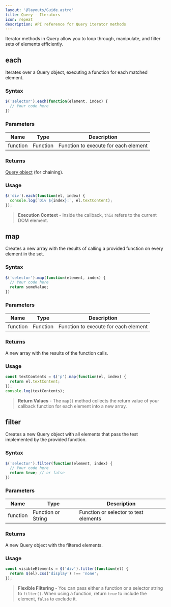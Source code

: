```yaml
---
layout: '@layouts/Guide.astro'
title: Query - Iterators
icon: repeat
description: API reference for Query iterator methods
---
```


Iterator methods in Query allow you to loop through, manipulate, and filter sets of elements efficiently.

## each

Iterates over a Query object, executing a function for each matched element.

### Syntax
```javascript
$('selector').each(function(element, index) {
  // Your code here
})
```

### Parameters
| Name     | Type     | Description                           |
|----------|----------|---------------------------------------|
| function | Function | Function to execute for each element  |

### Returns
[Query object](/query/basic#the-query-object) (for chaining).

### Usage
```javascript
$('div').each(function(el, index) {
  console.log(`Div ${index}:`, el.textContent);
});
```

> **Execution Context** - Inside the callback, `this` refers to the current DOM element.

## map

Creates a new array with the results of calling a provided function on every element in the set.

### Syntax
```javascript
$('selector').map(function(element, index) {
  // Your code here
  return someValue;
})
```

### Parameters
| Name     | Type     | Description                           |
|----------|----------|---------------------------------------|
| function | Function | Function to execute for each element  |

### Returns
A new array with the results of the function calls.

### Usage
```javascript
const textContents = $('p').map(function(el, index) {
  return el.textContent;
});
console.log(textContents);
```

> **Return Values** - The `map()` method collects the return value of your callback function for each element into a new array.

## filter

Creates a new Query object with all elements that pass the test implemented by the provided function.

### Syntax
```javascript
$('selector').filter(function(element, index) {
  // Your code here
  return true; // or false
})
```

### Parameters
| Name     | Type               | Description                           |
|----------|--------------------|---------------------------------------|
| function | Function or String | Function or selector to test elements |

### Returns
A new Query object with the filtered elements.

### Usage
```javascript
const visibleElements = $('div').filter(function(el) {
  return $(el).css('display') !== 'none';
});
```

> **Flexible Filtering** - You can pass either a function or a selector string to `filter()`. When using a function, return `true` to include the element, `false` to exclude it.
